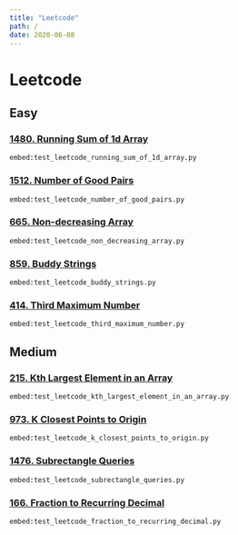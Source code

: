 ```yaml
---
title: "Leetcode"
path: /
date: 2020-06-08
---
```

<SEO title="Leetcode" />

# Leetcode


## Easy

<section>

### <a href="https://leetcode.com/problems/running-sum-of-1d-array/" target="_blank" rel="noopener noreferrer">1480. Running Sum of 1d Array</a>
<Solution title="leetcode_running_sum_of_1d_array" >

`embed:test_leetcode_running_sum_of_1d_array.py`

</Solution>

</section>

<section>

### <a href="https://leetcode.com/problems/number-of-good-pairs/" target="_blank" rel="noopener noreferrer">1512. Number of Good Pairs</a>
<Solution title="leetcode_number_of_good_pairs" >

`embed:test_leetcode_number_of_good_pairs.py`

</Solution>

</section>

<section>

### <a href="https://leetcode.com/problems/non-decreasing-array/" target="_blank" rel="noopener noreferrer">665. Non-decreasing Array</a>
<Solution title="leetcode_non_decreasing_array" >

`embed:test_leetcode_non_decreasing_array.py`

</Solution>

</section>

<section>

### <a href="https://leetcode.com/problems/buddy-strings/" target="_blank" rel="noopener noreferrer">859. Buddy Strings</a>
<Solution title="leetcode_buddy_strings" >

`embed:test_leetcode_buddy_strings.py`

</Solution>

</section>

<section>

### <a href="https://leetcode.com/problems/third-maximum-number/" target="_blank" rel="noopener noreferrer">414. Third Maximum Number</a>
<Solution title="leetcode_third_maximum_number" >

`embed:test_leetcode_third_maximum_number.py`

</Solution>

</section>

## Medium

<section>

### <a href="https://leetcode.com/problems/kth-largest-element-in-an-array/" target="_blank" rel="noopener noreferrer">215. Kth Largest Element in an Array</a>
<Solution title="leetcode_kth_largest_element_in_an_array" >

`embed:test_leetcode_kth_largest_element_in_an_array.py`

</Solution>

</section>

<section>

### <a href="https://leetcode.com/problems/k-closest-points-to-origin/" target="_blank" rel="noopener noreferrer">973. K Closest Points to Origin</a>
<Solution title="leetcode_k_closest_points_to_origin" >

`embed:test_leetcode_k_closest_points_to_origin.py`

</Solution>

</section>

<section>

### <a href="https://leetcode.com/problems/subrectangle-queries/" target="_blank" rel="noopener noreferrer">1476. Subrectangle Queries</a>
<Solution title="leetcode_subrectangle_queries" >

`embed:test_leetcode_subrectangle_queries.py`

</Solution>

</section>

<section>

### <a href="https://leetcode.com/problems/fraction-to-recurring-decimal/" target="_blank" rel="noopener noreferrer">166. Fraction to Recurring Decimal</a>
<Solution title="leetcode_fraction_to_recurring_decimal" >

`embed:test_leetcode_fraction_to_recurring_decimal.py`

</Solution>

</section>
